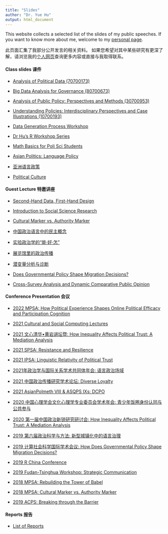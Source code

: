 ---
title: "Slides"
author: "Dr. Yue Hu"
output: html_document
---

This website collects a selected list of the slides of my public speeches. 
If you want to know more about me, welcome to my [personal page](https://sammo3182.github.io).

此页面汇集了我部分公开发言的相关资料。
如果您希望对其中某些研究有更深了解，请浏览我的[个人网页](https://sammo3182.github.io)查询更多内容或直接与我取得联系。    

#### Class slides 课件

+ <a href="/slides_gh/slides/courses/analysisOfPoliticalData/index.html">Analysis of Political Data (70700173)</a>
+ <a href="/slides_gh/slides/courses/governmentalBigData/index.html">Big Data Analysis for Governance (80700673)</a>
+ <a href="/slides_gh/slides/courses/analysisOfPublicPolicy/index.html">Analysis of Public Policy: Perspectives and Methods (30700953)</a>
+ <a href="/slides_gh/slides/courses/understandingPolicy/index.html">Understanding Policies: Interdisciplinary Perspectives and Case Illustrations (10700193)</a>
+ <a href="/slides_gh/slides/courses/dgpWorkshop/index.html">Data Generation Process Workshop</a>


+ [Dr Hu's R Workshop Series](slides/courses/rWorkshop/)
+ <a href="/slides_gh/slides/courses/mathCamp/mathcamp.html">Math Basics for Poli Sci Students</a>
+ <a href="/slides_gh/slides/courses/teachingDemo/languagePolicy.html">Asian Politics: Language Policy</a>
+ <a href="/slides_gh/slides/courses/teachingDemo/languagePolicy_cn.html">亚洲语言政策</a>
+ <a href="/slides_gh/slides/guestLecture/politicalCulture.html">Political Culture</a>
    
#### Guest Lecture 特邀讲座

* <a href="/slides_gh/slides/conference/2021-SPSA/secondHand.html">Second-Hand Data, First-Hand Design</a>

* <a href="/slides_gh/slides/guestLecture/intro2ScientificResearch.html">Introduction to Social Science Research</a>

* <a href="/slides_gh/slides/guestLecture/authorityMarker_long.html"> Cultural Marker vs. Authority Marker</a> 

* <a href="/slides_gh/slides/guestLecture/democracyDiscourse.html">中国政治语言中的民主概念</a>

* <a href="/slides_gh/slides/guestLecture/experiment.html">实验政治学的“能·好·怎”</a>

* <a href="/slides_gh/slides/guestLecture/patriotic_bases.html">展览馆里的政治传播</a>

* <a href="/slides_gh/slides/guestLecture/latentVariable.html">潜变量分析与诊断</a>

* <a href="/slides_gh/slides/guestLecture/migrantDecision_hukou.html">Does Governmental Policy Shape Migration Decisions?</a>

* <a href="/slides_gh/slides/guestLecture/dcpo.html">Cross-Survey Analysis and Dynamic Comparative Public Opinion</a>


#### Conference Presentation 会议

* <a href="/slides_gh/slides/conference/2022-MPSA/ope.html"> 2022 MPSA: How Political Experience Shapes Online Political Efficacy and Participation Cognition</a>

* <a href="/slides_gh/slides/conference/2019-FT_Workshop/democracyDiscourse_en.html"> 2021 Cultural and Social Computing Lectures</a>

* <a href="/slides_gh/slides/conference/2020-XinruiForum/inequalityTrust_cn.html"> 2021 文心清华•黄岩讲坛暨: How Inequality Affects Political Trust: A Mediation Analysis</a>

* <a href="/slides_gh/slides/conference/2021-SPSA/ciClosure.html"> 2021 SPSA: Resistance and Resilience</a>

* <a href="/slides_gh/slides/conference/2021-IPSA/languageTrust.html"> 2021 IPSA: Linguistic Relativity of Political Trust</a>

* <a href="/slides_gh/slides/conference/2021-GongTongTi/languageEnglish.html"> 2021年政治学与国际关系学术共同体年会: 语言政治场域</a>

* <a href="/slides_gh/slides/conference/2021-PoliCommu_CCU/diverseLoyalty.html"> 2021 中国政治传播研究学术论坛: Diverse Loyalty</a>

* <a href="/slides_gh/slides/conference/2021-AsianPoliMeth/dcpoDemo.html"> 2021 AsianPolmeth VIII & ASQPS IXs: DCPO</a>

* <a href="/slides_gh/slides/conference/2020-CulturalPyschology/fandom.html"> 2020 中国心理学会文化心理学专业委员会学术年会: 青少年饭圈身份认同与公共参与</a>

* <a href="/slides_gh/slides/conference/2020-XinruiForum/inequalityTrust.html"> 2020 第一届中国政治新锐研究研讨会: How Inequality Affects Political Trust: A Mediation Analysis</a>

* <a href="/slides_gh/slides/conference/2019-AdvancedPolitics_THU/languageGovernance.html"> 2019 第六届政治科学与方法: 新型城镇化中的语言治理</a>

* <a href="/slides_gh/slides/conference/2019-ComputingSocialScience/migrant_hukou.html">2019 计算社会科学国际学术会议: How Does Governmental Policy Shape Migration Decisions?</a>

* <a href="/slides_gh/slides/conference/2019-ChinaR/dotwhisker-interplot.html">2019 R China Conference</a>

* <a href="/slides_gh/slides/conference/2019-FT_Workshop/democracyDiscourse_en.html">2019 Fudan-Tsinghua Workshop: Strategic Communication</a>

* <a href="/slides_gh/slides/conference/2018-MPSA/proficiencyTrust.html">2018 MPSA: Rebuilding the Tower of Babel</a>

* <a href="/slides_gh/slides/jobtalk/authorityMarker.html"> 2018 MPSA: Cultural Marker vs. Authority Marker</a> 

* <a href="/slides_gh/slides/conference/2019-ACPS/migrant_language.html">2019 ACPS: Breaking through the Barrier</a>

#### Reports 报告

+ <a href="/slides_gh/slides/report/index.html"> List of Reports








